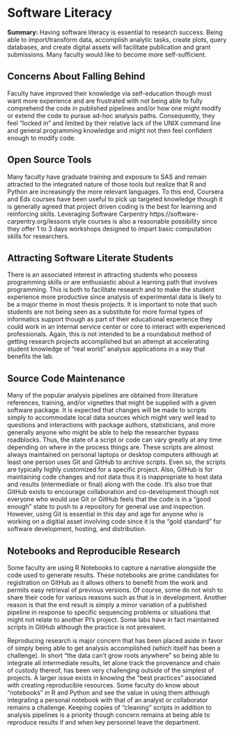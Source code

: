 # Software Literacy 

**Summary:** Having software literacy is essential to research success. Being able to import/transform data, accomplish analytic tasks, create plots, query databases, and create digital assets will facilitate publication and grant submissions. Many faculty would like to become more self-sufficient.  

## Concerns About Falling Behind

Faculty have improved their knowledge via self-education though most want more experience and are frustrated with not being able to fully comprehend the code in published pipelines and/or how one might modify or extend the code to pursue ad-hoc analysis paths. Consequently, they feel "locked in" and limited by their relative lack of the UNIX command line and general programming knowledge and might not then feel confident enough to modify code.

## Open Source Tools

Many faculty have graduate training and exposure to SAS and remain attracted to the integrated nature of those tools but realize that R and Python are increasingly the more relevant languages. To this end, Coursera and Edx courses have been useful to pick up targeted knowledge though it is generally agreed that project driven coding is the best for learning and reinforcing skills. Leveraging Software Carpentry https://software-carpentry.org/lessons style courses is also a reasonable possibility since they offer 1 to 3 days workshops designed to impart basic computation skills for researchers.

## Attracting Software Literate Students

There is an associated interest in attracting students who possess programming skills or are enthusiastic about a learning path that involves programming. This is both to facilitate research and to make the student experience more productive since analysis of experimental data is likely to be a major theme in most thesis projects. It is important to note that such students are not being seen as a substitute for more formal types of informatics support though as part of their educational experience they could work in an internal service center or core to interact with experienced professionals. Again, this is not intended to be a roundabout method of getting research projects accomplished but an attempt at accelerating student knowledge of "real world" analysis applications in a way that benefits the lab. 

## Source Code Maintenance

Many of the popular analysis pipelines are obtained from literature references, training, and/or vignettes that might be supplied with a given software package. It is expected that changes will be made to scripts simply to accommodate local data sources which might very well lead to questions and interactions with package authors, statisticians, and more generally anyone who might be able to help the researcher bypass roadblocks. Thus, the state of a script or code can vary greatly at any time depending on where in the process things are. These scripts are almost always maintained on personal laptops or desktop computers although at least one person uses Git and GitHub to archive scripts. Even so, the scripts are typically highly customized for a specific project. Also, GitHub is for maintaining code changes and *not* data thus it is inappropriate to host data and results (intermediate or final) along with the code. It's also true that GitHub exists to encourage collaboration and co-development though not everyone who would use Git or GitHub feels that the code is in a "good enough" state to push to a repository for general use and inspection. However, using Git is essential in this day and age for anyone who is working on a digitial asset involving code since it is the "gold standard" for software development, hosting, and distribution.

## Notebooks and Reproducible Research 

Some faculty are using R Notebooks to capture a narrative alongside the code used to generate results. These notebooks are prime candidates for registration on GitHub as it allows others to benefit from the work and permits easy retrieval of previous versions. Of course, some do not wish to share their code for various reasons such as that is in development. Another reason is that the end result is simply a minor variation of a published pipeline in response to specific sequencing problems or situations that might not relate to another PI's project. Some labs have in fact maintained scripts in GitHub although the practice is not prevalent. 

Reproducing research is major concern that has been placed aside in favor of simply being able to get analysis accomplished (which itself has been a challenge). In short “the data can’t grow roots anywhere” so being able to integrate all intermediate results, let alone track the provenance and chain of custody thereof, has been very challenging outside of the simplest of projects. A larger issue exists in knowing the "best practices" associated with creating reproducible resources. Some faculty do know about "notebooks" in R and Python and see the value in using them although integrating a personal notebook with that of an analyst or collaborator remains a challenge. Keeping copies of "cleaning" scripts in addition to analysis pipelines is a priority though concern remains at being able to reproduce results if and when key personnel leave the department. 

